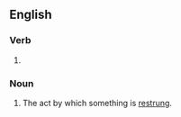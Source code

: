 ==English==

===Verb===
{{head|en|verb form}}

# {{present participle of|restring|lang=en|nocat=1}}

===Noun===
{{en-noun}}

# The act by which something is [[restring|restrung]].